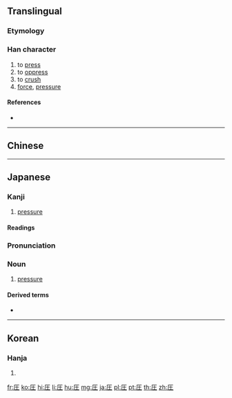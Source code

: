 {{also|壓|压}}
==Translingual==
{{Han simplified forms|壓|圧|压}}
===Etymology===
{{Han simp|壓|f=厭|t=厂}}

===Han character===
{{Han char|rn=32|rad=土|as=02|sn=5|four=|canj=MG,XMG|ids=⿸厂土}}

# to [[press]]
# to [[oppress]]
# to [[crush]]
# [[force]], [[pressure]]

====References====
* {{Han ref|kx=0223.091|dkj=04879|hdz=10068.071|uh=5727|ud=22311}}

----

==Chinese==
{{zh-see|壓|v}}

----

==Japanese==

===Kanji===
{{ja-kanji|grade=5|rs=土02|style=s|kyu=壓}}

# [[pressure]]

====Readings====
{{ja-readings|goon=[[よう]] (yō)|kanon=[[おう]] (ō)|kanyoon=[[あつ]] (atsu)|kun=[[おさえる]] (osaeru)}}

{{ja-kanjitab|あつ|yomi=kanyoon}}

===Pronunciation===
{{ja-pron|yomi=kanyoon|あつ}}

===Noun===
{{ja-noun|あつ}}

# [[pressure]]

====Derived terms====
* {{ja-r|側圧|そくあつ|[[lateral]] [[pressure]]}}

----

==Korean==

===Hanja===
{{ko-hanja|hangeul=압|rv=ap|mr=ap}}

# {{defn|lang=ko|sort=土02}}

[[fr:圧]]
[[ko:圧]]
[[hi:圧]]
[[li:圧]]
[[hu:圧]]
[[mg:圧]]
[[ja:圧]]
[[pl:圧]]
[[pt:圧]]
[[th:圧]]
[[zh:圧]]